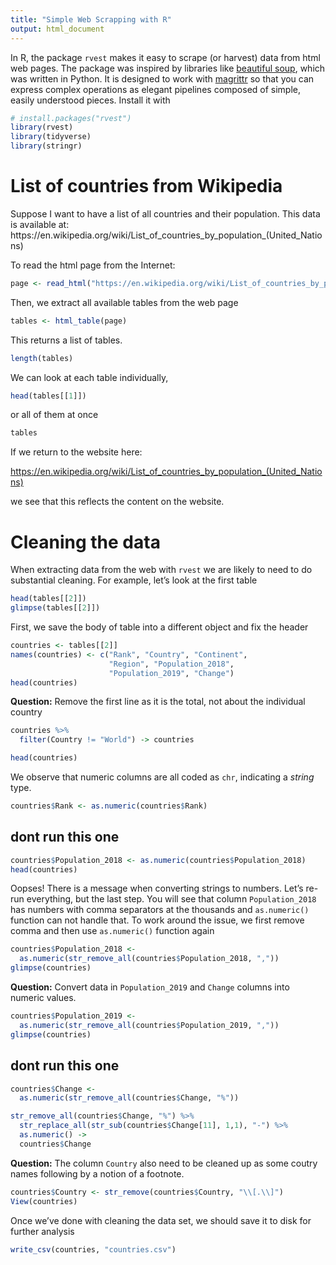 ```yaml
---
title: "Simple Web Scrapping with R"
output: html_document
---
```


In R, the package `rvest` makes it easy to scrape (or harvest) data from html web pages. The package was inspired by libraries like [beautiful soup](https://www.crummy.com/software/BeautifulSoup/), which was written in Python. It is designed to work with [magrittr](https://github.com/tidyverse/magrittr) so that you can express complex operations as elegant pipelines composed of simple, easily understood pieces. Install it with


```r
# install.packages("rvest")
library(rvest)
library(tidyverse)
library(stringr)

```

# List of countries from Wikipedia

Suppose I want to have a list of all countries and their population. This data is available at: https://en.wikipedia.org/wiki/List_of_countries_by_population_(United_Nations)

To read the html page from the Internet:

```r
page <- read_html("https://en.wikipedia.org/wiki/List_of_countries_by_population_(United_Nations)")
```

Then, we extract all available tables from the web page

```r
tables <- html_table(page)
```

This returns a list of tables.

```r
length(tables)
```

We can look at each table individually,

```r
head(tables[[1]])
```

or all of them at once

```r
tables
```

If we return to the website here:

[https://en.wikipedia.org/wiki/List_of_countries_by_population_(United_Nations)](https://en.wikipedia.org/wiki/List_of_countries_by_population_(United_Nations))

we see that this reflects the content on the website.

# Cleaning the data

When extracting data from the web with `rvest` we are likely to need to do substantial cleaning. For example, let's look at the first table

```r
head(tables[[2]])
glimpse(tables[[2]])
```

First, we save the body of table into a different object and fix the header

```r
countries <- tables[[2]]
names(countries) <- c("Rank", "Country", "Continent",
                      "Region", "Population_2018",
                      "Population_2019", "Change")
head(countries)
```

**Question:** Remove the first line as it is the total, not about the individual country

```r
countries %>% 
  filter(Country != "World") -> countries

head(countries)
```

We observe that numeric columns are all coded as `chr`, indicating a *string* type.

```r
countries$Rank <- as.numeric(countries$Rank)

```


## dont run this one
```r
countries$Population_2018 <- as.numeric(countries$Population_2018)
head(countries)
```

Oopses! There is a message when converting strings to numbers. Let's re-run everything, but the last step. You will see that column `Population_2018` has numbers with comma separators at the thousands and `as.numeric()` function can not handle that. To work around the issue, we first remove comma and then use `as.numeric()` function again

```r
countries$Population_2018 <- 
  as.numeric(str_remove_all(countries$Population_2018, ","))
glimpse(countries)
```

**Question:** Convert data in `Population_2019` and `Change` columns into numeric values.

```r
countries$Population_2019 <- 
  as.numeric(str_remove_all(countries$Population_2019, ","))
glimpse(countries)
```

## dont run this one 
```r
countries$Change <- 
  as.numeric(str_remove_all(countries$Change, "%"))
```

```r
str_remove_all(countries$Change, "%") %>% 
  str_replace_all(str_sub(countries$Change[11], 1,1), "-") %>% 
  as.numeric() ->
  countries$Change
```

**Question:** The column `Country` also need to be cleaned up as some coutry names following by a notion of a footnote. 

```r
countries$Country <- str_remove(countries$Country, "\\[.\\]")
View(countries)
```

Once we've done with cleaning the data set, we should save it to disk for further analysis

```r
write_csv(countries, "countries.csv")
```

